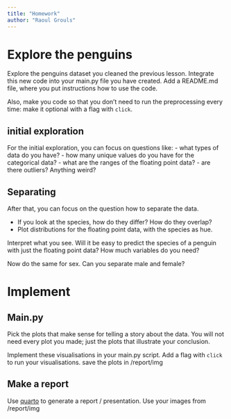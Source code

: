 ```yaml
--- 
title: "Homework"
author: "Raoul Grouls"
---
```


# Explore the penguins

Explore the penguins dataset you cleaned the previous lesson.
Integrate this new code into your main.py file you have created.
Add a README.md file, where you put instructions how to use the code.

Also, make you code so that you don't need to run the preprocessing every time:
make it optional with a flag with `click`.

## initial exploration
For the initial exploration, you can focus on questions like:
- what types of data do you have?
- how many unique values do you have for the categorical data?
- what are the ranges of the floating point data?
- are there outliers? Anything weird?

## Separating 

After that, you can focus on the question how to separate the data.

- If you look at the species, how do they differ? How do they overlap?
- Plot distributions for the floating point data, with the species as hue.

Interpret what you see. Will it be easy to predict the species of a penguin with just
the floating point data? How much variables do you need?

Now do the same for sex. Can you separate male and female?

# Implement
## Main.py

Pick the plots that make sense for telling a story about the data. 
You will not need every plot you made; just the plots that illustrate your conclusion.

Implement these visualisations in your main.py script.
Add a flag with `click` to run your visualisations.
save the plots in /report/img

## Make a report
Use [quarto](https://quarto.org/) to generate a report / presentation.
Use your images from /report/img






